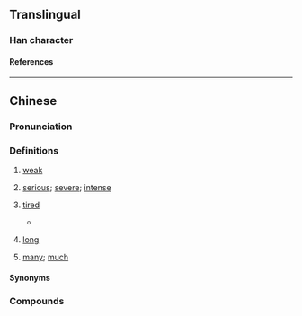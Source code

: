 {{character info}}
==Translingual==

===Han character===
{{Han char|rn=61|rad=心|as=08|sn=11|four=92033|canj=PHKP|ids=⿰忄忝}}

====References====
{{Han ref|kx=0389.220|dkj=10747|dj=0723.080|hdz=42313.010|uh=60BF}}

----

==Chinese==
{{zh-forms}}

===Pronunciation===
{{zh-pron
|m=tiǎn
|m-s=
|c=tim2
|h=pfs=thiám
|mn=thiám
|mn-t=tiam2
|mc=y
|oc=y
|cat=a
}}

===Definitions===
{{zh-hanzi}}

# {{zh-hg}} [[weak]]
# {{lb|zh|Hokkien|Teochew}} [[serious]]; [[severe]]; [[intense]]
#: {{zh-alt-inline|忝|謟}}
# {{lb|zh|Hakka|Hokkien|Haifeng Min}} [[tired]]
#: {{zh-alt-inline|忝|累}}
#* {{zh-x|行 遮爾\這{chiah}呢{nī} 久　是 毋是\不{m̄}是 感覺 有{ū} 淡薄仔 '''@累'''{thiám}||TW|ref='''1992''', {{w2|zh|林強 (1964年)|林強}} (Lim Giong) and {{w2|zh|侯孝賢}} (Hou Hsiao-hsien), [https://www.youtube.com/watch?v=W8Qa5YQ9UzA {{lang|zh|無聲的所在}}]}}
# {{lb|zh|Teochew}} [[long]] {{gl|time}}
#: {{zh-alt-inline|忝}}
# {{lb|zh|Teochew}} [[many]]; [[much]]
#: {{zh-alt-inline|忝}}

====Synonyms====
{{zh-dial|累}}

===Compounds===
{{zh-der|悿𢣎|悿頭}}